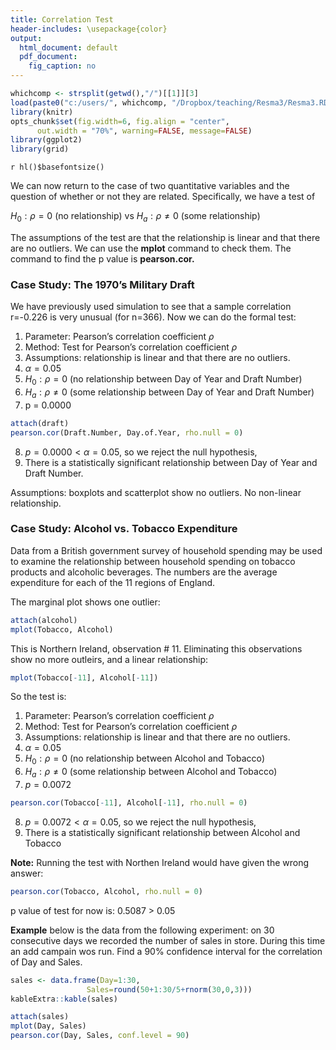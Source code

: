 ```yaml
---
title: Correlation Test 
header-includes: \usepackage{color}
output:
  html_document: default
  pdf_document:
    fig_caption: no
---
```

<style>
table, th, td { text-align:right; }
th, td {padding: 10px;}
</style>

```r
whichcomp <- strsplit(getwd(),"/")[[1]][3]
load(paste0("c:/users/", whichcomp, "/Dropbox/teaching/Resma3/Resma3.RData"))
library(knitr)
opts_chunk$set(fig.width=6, fig.align = "center", 
      out.width = "70%", warning=FALSE, message=FALSE)
library(ggplot2)
library(grid)
```
`r hl()$basefontsize()`



We can now return to the case of two quantitative variables and the question of whether or not they are related. Specifically, we have a test of 

$H_0: \rho =0$ (no relationship) vs $H_a: \rho \ne 0$ (some relationship) 

The assumptions of the test are that the relationship is linear and that there are no outliers. We can use the **mplot** command to check them. The command to find the p value is  **pearson.cor.**

### Case Study: The 1970's Military Draft

We have previously used simulation to see that a sample correlation r=-0.226 is very unusual (for n=366). Now we can do the formal test:

1) Parameter: Pearson's correlation coefficient $\rho$
2) Method: Test for Pearson's correlation coefficient $\rho$
3) Assumptions: relationship is linear and that there are no outliers.
4) $\alpha = 0.05$  
5) $H_0: \rho =0$ (no relationship between Day of Year and Draft Number) 
6) $H_a: \rho \ne 0$ (some relationship between Day of Year and Draft Number) 
7) p = 0.0000 
```r
attach(draft)
pearson.cor(Draft.Number, Day.of.Year, rho.null = 0)
```

8) $p=0.0000 <\alpha = 0.05$, so we reject the null hypothesis,
9) There is a statistically significant relationship between Day of Year and Draft Number.  

Assumptions: boxplots and scatterplot show no outliers. No non-linear relationship.   
  
### Case Study: Alcohol vs. Tobacco Expenditure
Data from a British government survey of household spending may be used to examine the relationship between household spending on tobacco products and alcoholic beverages. The numbers are the average expenditure for each of the 11 regions of England. 

The marginal plot shows one outlier:

```r
attach(alcohol)
mplot(Tobacco, Alcohol)
```

This is Northern Ireland, observation # 11. Eliminating this observations show no more outleirs, and a linear relationship:

```r
mplot(Tobacco[-11], Alcohol[-11])
```

So the test is:

1) Parameter: Pearson's correlation coefficient $\rho$
2) Method: Test for Pearson's correlation coefficient $\rho$
3) Assumptions: relationship is linear and that there are no outliers.
4) $\alpha = 0.05$ 
5) $H_0: \rho =0$ (no relationship between Alcohol and Tobacco) 
6) $H_a: \rho \ne0$ (some relationship between Alcohol and Tobacco) 
7) $p = 0.0072$

```r
pearson.cor(Tobacco[-11], Alcohol[-11], rho.null = 0)
```

8) $p=0.0072 < \alpha = 0.05$, so we reject the null hypothesis,
9) There is a statistically significant relationship between
Alcohol and Tobacco

**Note:** Running the test with Northen Ireland would have given the wrong answer:

```r
pearson.cor(Tobacco, Alcohol, rho.null = 0)
```


p value of test for now is:  0.5087 > 0.05

**Example** below is the data from the following experiment: on 30 consecutive days we recorded the number of sales in store. During this time an add campain wos run. Find a $90\%$ confidence interval for the correlation of Day and Sales.

```r
sales <- data.frame(Day=1:30,
                 Sales=round(50+1:30/5+rnorm(30,0,3)))
kableExtra::kable(sales)
```

```r
attach(sales)
mplot(Day, Sales)
pearson.cor(Day, Sales, conf.level = 90)
```

